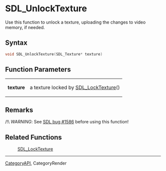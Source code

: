 = SDL_UnlockTexture =
Use this function to unlock a texture, uploading the changes to video memory, if needed.


== Syntax ==
<syntaxhighlight lang='c++'>
void SDL_UnlockTexture(SDL_Texture* texture)
</syntaxhighlight>
== Function Parameters ==
{|
|'''texture''' 
|a texture locked by [[SDL_LockTexture]]() 
|}

== Remarks ==
/!\ ''WARNING'': See [https://bugzilla.libsdl.org/show_bug.cgi?id=1586 SDL bug #1586] before using this function!

== Related Functions ==
: [[SDL_LockTexture]]

----
[[CategoryAPI]], CategoryRender
